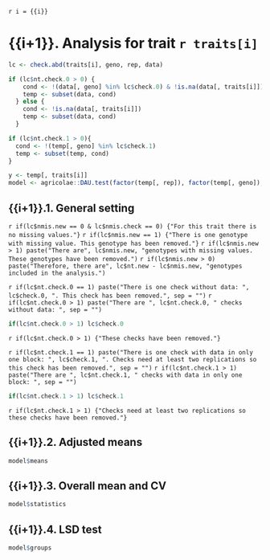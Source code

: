 `r i = {{i}}`

# {{i+1}}. Analysis for trait `r traits[i]`

```r
lc <- check.abd(traits[i], geno, rep, data)

if (lc$nt.check.0 > 0) {
    cond <- !(data[, geno] %in% lc$check.0) & !is.na(data[, traits[i]])
    temp <- subset(data, cond)
  } else {
    cond <- !is.na(data[, traits[i]])
    temp <- subset(data, cond)
  }

if (lc$nt.check.1 > 0){
  cond <- !(temp[, geno] %in% lc$check.1)
  temp <- subset(temp, cond)
}

y <- temp[, traits[i]]
model <- agricolae::DAU.test(factor(temp[, rep]), factor(temp[, geno]), y)
```

## {{i+1}}.1. General setting

`r if(lc$nmis.new == 0 & lc$nmis.check == 0) {"For this trait there is no missing values."}`
`r if(lc$nmis.new == 1) {"There is one genotype with missing value. This genotype has been removed."}`
`r if(lc$nmis.new > 1) paste("There are", lc$nmis.new, "genotypes with missing values. These genotypes have been removed.")`
`r if(lc$nmis.new > 0) paste("Therefore, there are", lc$nt.new - lc$nmis.new, "genotypes included in the analysis.")`

`r if(lc$nt.check.0 == 1) paste("There is one check without data: ", lc$check.0, ". This check has been removed.", sep = "")`
`r if(lc$nt.check.0 > 1) paste("There are ", lc$nt.check.0, " checks without data: ", sep = "")`
```r
if(lc$nt.check.0 > 1) lc$check.0
```
`r if(lc$nt.check.0 > 1) {"These checks have been removed."}`

`r if(lc$nt.check.1 == 1) paste("There is one check with data in only one block: ", lc$check.1, ". Checks need at least two replications so this check has been removed.", sep = "")`
`r if(lc$nt.check.1 > 1) paste("There are ", lc$nt.check.1, " checks with data in only one block: ", sep = "")`
```r
if(lc$nt.check.1 > 1) lc$check.1
```
`r if(lc$nt.check.1 > 1) {"Checks need at least two replications so these checks have been removed."}`

## {{i+1}}.2. Adjusted means

```r
model$means
```

## {{i+1}}.3. Overall mean and CV

```r
model$statistics
```

## {{i+1}}.4. LSD test

```r
model$groups
```

